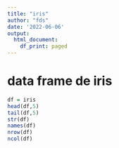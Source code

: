 ```yaml
---
title: "iris"
author: "fds"
date: '2022-06-06'
output: 
  html_document:
    df_print: paged
---
```


# data frame de iris

```r
df = iris
head(df,5)
tail(df,5)
str(df)
names(df)
nrow(df)
ncol(df)

```

